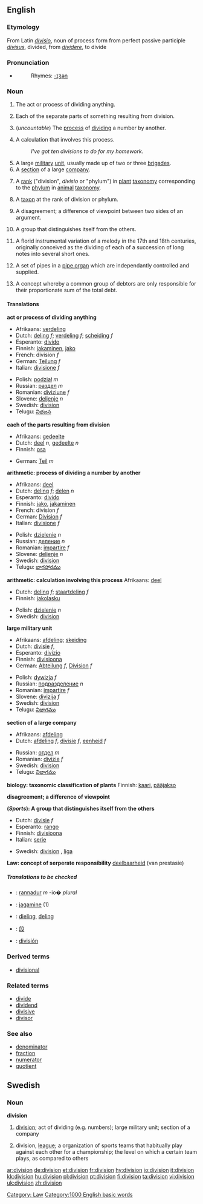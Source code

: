 {{see|división}}
==English==

===Etymology===
From Latin ''[[divisio]]'', noun of process form from perfect passive participle ''[[divisus]]'', divided, from ''[[dividere]]'', to divide

===Pronunciation===
*{{audio|en-us-division.ogg|Audio (US)}}
*:Rhymes: [[Rhymes:English:-ɪʒən|-ɪʒən]]

===Noun===
{{en-noun|s|-}}

#{{uncountable}} The act or process of dividing anything.
#Each of the separate parts of something resulting from division.
#{{arithmetic}} (''uncountable'') The [[process]] of [[divide|dividing]] a number by another.
#{{arithmetic}} A calculation that involves this process.
#:''I've got ten divisions to do for my homework.''
#A large [[military]] [[unit]], usually made up of two or three [[brigade]]s.
#A [[section]] of a large [[company]].
#{{botany}} A [[rank]] ("division", ''divisio'' or "phylum") in [[plant]] [[taxonomy]] corresponding to the [[phylum]] in [[animal]] [[taxonomy]].
#{{botany}} A [[taxon]] at the rank of division or phylum.
#A disagreement; a difference of viewpoint between two sides of an argument.
#{{sports}} A group that distinguishes itself from the others.
#{{music}} A florid instrumental variation of a melody in the 17th and 18th centuries, originally conceived as the dividing of each of a succession of long notes into several short ones.
#{{music}} A set of pipes in a [[pipe organ]] which are independantly controlled and supplied.
#{{law}} A concept whereby a common group of debtors are only responsible for their proportionate sum of the total debt.

====Translations====
'''act or process of dividing anything'''
{{top}}
*Afrikaans: [[verdeling]]
*Dutch: [[deling]] ''f''; [[verdeling]] ''f''; [[scheiding]] ''f''
*Esperanto: [[divido]]
*Finnish: [[jakaminen]], [[jako]]
*French: division ''f''
*German: [[Teilung]] ''f''
*Italian: [[divisione]] ''f''
{{mid}}
*Polish: [[podział]] ''m''
*Russian: [[раздел]] ''m''
*Romanian: [[diviziune]] ''f''
*Slovene: [[deljenje]] ''n''
*Swedish: [[division#Swedish|division]] {{c}}
*Telugu: [[విభజన]] 
{{bottom}}

'''each of the parts resulting from division'''
{{top}}
*Afrikaans: [[gedeelte]]
*Dutch: [[deel]] ''n'', [[gedeelte]] ''n''
*Finnish: [[osa]]
{{mid}}
*German: [[Teil]] ''m''
{{bottom}}

'''arithmetic: process of dividing a number by another'''
{{top}}
*Afrikaans: [[deel]]
*Dutch: [[deling]] ''f'';  [[delen]] ''n''
*Esperanto: [[divido]]
*Finnish: [[jako]], [[jakaminen]]
*French: division ''f''
*German: [[Division]] ''f''
*Italian: [[divisione]] ''f''
{{mid}}
*Polish: [[dzielenie]] ''n''
*Russian: [[деление]] ''n''
*Romanian: [[impartire]] ''f''
*Slovene: [[deljenje]] ''n''
*Swedish: [[division#Swedish|division]] {{c}}
*Telugu: [[భాగహారము]]
{{bottom}}

'''arithmetic: calculation involving this process'''
{{top}}
Afrikaans: [[deel]]
*Dutch: [[deling]] ''f''; [[staartdeling]] ''f''
*Finnish: [[jakolasku]]
{{mid}}
*Polish: [[dzielenie]] ''n''
*Swedish: [[division#Swedish|division]] {{c}}
{{bottom}}

'''large military unit'''
{{top}}
*Afrikaans: [[afdeling]]; [[skeiding]]
*Dutch: [[divisie]] ''f'',
*Esperanto: [[divizio]]
*Finnish: [[divisioona]]
*German: [[Abteilung]] ''f'', [[Division]] ''f''
{{mid}}
*Polish: [[dywizja]] ''f''
*Russian: [[подразделение]] ''n''
*Romanian: [[impartire]] ''f''
*Slovene: [[divizija]] ''f''
*Swedish: [[division#Swedish|division]] {{c}}
*Telugu: [[విభాగము]]
{{bottom}}

'''section of a large company'''
{{top}}
*Afrikaans: [[afdeling]] 
*Dutch: [[afdeling]] ''f'', [[divisie]] ''f'', [[eenheid]] ''f''
{{mid}}
*Russian: [[отдел]] ''m''
*Romanian: [[divizie]] ''f''
*Swedish: [[division#Swedish|division]] {{c}}
*Telugu: [[విభాగము]]
{{bottom}}

'''biology: taxonomic classification of plants'''
{{top}}
Finnish: [[kaari]], [[pääjakso]]
{{mid}}
{{bottom}}

'''disagreement; a difference of viewpoint'''
{{top}}
{{mid}}
{{bottom}}

'''(''Sports''): A group that distinguishes itself from the others'''
{{top}}
*Dutch: [[divisie]] ''f''
*Esperanto: [[rango]]
*Finnish: [[divisioona]]
*Italian: [[serie]] {{f}}
{{mid}}
*Swedish: [[division#Swedish|division]] {{c}}, [[liga#Swedish|liga]] {{c}}
{{bottom}}

'''Law: concept of serperate responsibility'''
[[deelbaarheid]] (van prestasie)

=====Translations to be checked=====
<!--Remove this section once all of the translations below have been moved into the tables above.-->
{{checktrans}}
[[Category: Law]]
*{{ttbc|Breton}}: [[rannadur]] ''m'' -io� ''plural''
*{{ttbc|Estonian}}: [[jagamine]] (1)
*{{ttbc|Frisian}}: [[dieling]], [[deling]]
*{{ttbc|CJKV Characters}}: [[段]]
*{{ttbc|Spanish}}: [[división]] {{f}}

===Derived terms===
*[[divisional]]

===Related terms===
*[[divide]]
*[[dividend]]
*[[divisive]]
*[[divisor]]

===See also===
*[[denominator]]
*[[fraction]]
*[[numerator]]
*[[quotient]]

[[Category:1000 English basic words]]

==Swedish==

===Noun===
{{sv-noun-reg-r-c|2=divisione}}
'''division''' {{c}}


#[[division#English|division]]; act of dividing (e.g. numbers); large military unit; section of a company
#{{sports}} division, [[league]]; a organization of sports teams that habitually play against each other for a championship; the level on which a certain team plays, as compared to others

[[ar:division]]
[[de:division]]
[[et:division]]
[[fr:division]]
[[hy:division]]
[[io:division]]
[[it:division]]
[[kk:division]]
[[hu:division]]
[[pl:division]]
[[pt:division]]
[[fi:division]]
[[ta:division]]
[[vi:division]]
[[uk:division]]
[[zh:division]]
